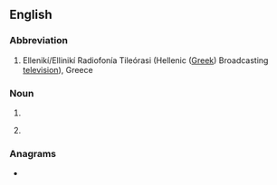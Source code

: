 {{also|ert|ért|-ért}}
{{wikipedia}}
==English==

===Abbreviation===
{{rfc-header|Abbreviation}}
{{head|en|abbreviation}}

# Ellenikí/Ellinikí Radiofonía Tileórasi (Hellenic ([[Greek]]) Broadcasting [[television]]), Greece

===Noun===
{{en-noun}}

# {{initialism of|[[emergency]] [[response]] [[team]]|lang=en}}
# {{lb|en|medicine}} {{initialism of|{{w|enzyme replacement therapy}}|lang=en}}

===Anagrams===
* {{anagrams|en|Ret.|ret|ter|ter-}}